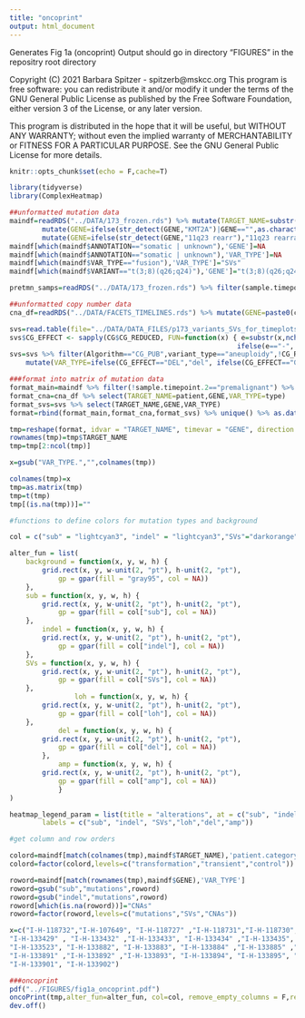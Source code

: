 ```yaml
---
title: "oncoprint"
output: html_document
---
```


 Generates Fig 1a (oncoprint)
     Output should go in directory "FIGURES" in the repositry root directory

 Copyright (C) 2021 Barbara Spitzer - spitzerb@mskcc.org
 This program is free software: you can redistribute it and/or modify 
  it under the terms of the GNU General Public License as published by
  the Free Software Foundation, either version 3 of the License, or 
  any later version.

 This program is distributed in the hope that it will be useful,
  but WITHOUT ANY WARRANTY; without even the implied warranty of
  MERCHANTABILITY or FITNESS FOR A PARTICULAR PURPOSE.  See the
  GNU General Public License for more details.


```r
knitr::opts_chunk$set(echo = F,cache=T)

library(tidyverse)
library(ComplexHeatmap)
```

```r
##unformatted mutation data
maindf=readRDS("../DATA/173_frozen.rds") %>% mutate(TARGET_NAME=substr(TARGET_NAME,1,10)) %>% rowwise %>% 
        mutate(GENE=ifelse(str_detect(GENE,"KMT2A")|GENE=="",as.character(VARIANT),as.character(GENE))) %>% 
        mutate(GENE=ifelse(str_detect(GENE,"11q23 rearr"),"11q23 rearrangement",as.character(GENE))) %>% as.data.frame()
maindf[which(maindf$ANNOTATION=="somatic | unknown"),'GENE']=NA
maindf[which(maindf$ANNOTATION=="somatic | unknown"),'VAR_TYPE']=NA
maindf[which(maindf$VAR_TYPE=="fusion"),'VAR_TYPE']="SVs"
maindf[which(maindf$VARIANT=="t(3;8)(q26;q24)"),'GENE']="t(3;8)(q26;q24)"

pretmn_samps=readRDS("../DATA/173_frozen.rds") %>% filter(sample.timepoint.2=="premalignant") %>% select(TARGET_NAME)

##unformatted copy number data
cna_df=readRDS("../DATA/FACETS_TIMELINES.rds") %>% mutate(GENE=paste0(chrom,arm),patient=paste0("I-H-",patient)) %>% filter(!patient=="I-H-118740",!sample %in% pretmn_samps$TARGET_NAME)

svs=read.table(file="../DATA/DATA_FILES/p173_variants_SVs_for_timeplots_CLEAN.txt",sep="\t",header=T)
svs$CG_EFFECT <- sapply(CG$CG_REDUCED, FUN=function(x) { e=substr(x,nchar(as.character(x)),nchar(as.character(x)))
                                                        ifelse(e=="-", "DEL",ifelse(e=="+","GAIN",NA)) })
svs=svs %>% filter(Algorithm=="CG_PUB",variant_type=="aneuploidy",!CG_REDUCED %in% c("","del(ETV6)","11q23-","del(MLL)"),!PID %in% c("I-H-107652","I-H-118739","I-H-118740"),CLONAL==TRUE,!TARGET_NAME %in% pretmn_samps$TARGET_NAME) %>% 
    mutate(VAR_TYPE=ifelse(CG_EFFECT=="DEL","del", ifelse(CG_EFFECT=="GAIN","amp","")),CG_ARM=paste0(chr,arm)) %>% select(TARGET_NAME=PID,GENE=CG_ARM,VAR_TYPE) %>% unique()
```

```r
###format into matrix of mutation data
format_main=maindf %>% filter(!sample.timepoint.2=="premalignant") %>% select(TARGET_NAME,GENE,VAR_TYPE) %>% unique()
format_cna=cna_df %>% select(TARGET_NAME=patient,GENE,VAR_TYPE=type)
format_svs=svs %>% select(TARGET_NAME,GENE,VAR_TYPE)
format=rbind(format_main,format_cna,format_svs) %>% unique() %>% as.data.frame()

tmp=reshape(format, idvar = "TARGET_NAME", timevar = "GENE", direction = "wide")
rownames(tmp)=tmp$TARGET_NAME
tmp=tmp[2:ncol(tmp)]

x=gsub("VAR_TYPE.","",colnames(tmp))

colnames(tmp)=x
tmp=as.matrix(tmp)
tmp=t(tmp)
tmp[(is.na(tmp))]=""

```

```r
#functions to define colors for mutation types and background

col = c("sub" = "lightcyan3", "indel" = "lightcyan3","SVs"="darkorange","del"="lightsteelblue","amp"="lightsteelblue","loh"="lightsteelblue")

alter_fun = list(
    background = function(x, y, w, h) {
        grid.rect(x, y, w-unit(2, "pt"), h-unit(2, "pt"), 
            gp = gpar(fill = "gray95", col = NA))
    },
    sub = function(x, y, w, h) {
        grid.rect(x, y, w-unit(2, "pt"), h-unit(2, "pt"), 
            gp = gpar(fill = col["sub"], col = NA))
    },
        indel = function(x, y, w, h) {
        grid.rect(x, y, w-unit(2, "pt"), h-unit(2, "pt"), 
            gp = gpar(fill = col["indel"], col = NA))
    },
    SVs = function(x, y, w, h) {
        grid.rect(x, y, w-unit(2, "pt"), h-unit(2, "pt"), 
            gp = gpar(fill = col["SVs"], col = NA))
    },
                loh = function(x, y, w, h) {
        grid.rect(x, y, w-unit(2, "pt"), h-unit(2, "pt"), 
            gp = gpar(fill = col["loh"], col = NA))
    },
            del = function(x, y, w, h) {
        grid.rect(x, y, w-unit(2, "pt"), h-unit(2, "pt"), 
            gp = gpar(fill = col["del"], col = NA))
        },
            amp = function(x, y, w, h) {
        grid.rect(x, y, w-unit(2, "pt"), h-unit(2, "pt"), 
            gp = gpar(fill = col["amp"], col = NA))
            }
)

heatmap_legend_param = list(title = "alterations", at = c("sub", "indel", "SVs","loh","del","amp"), 
        labels = c("sub", "indel", "SVs","loh","del","amp"))
```

```r
#get column and row orders

colord=maindf[match(colnames(tmp),maindf$TARGET_NAME),'patient.category.2']
colord=factor(colord,levels=c("transformation","transient","control"))

roword=maindf[match(rownames(tmp),maindf$GENE),'VAR_TYPE']
roword=gsub("sub","mutations",roword)
roword=gsub("indel","mutations",roword)
roword[which(is.na(roword))]="CNAs"
roword=factor(roword,levels=c("mutations","SVs","CNAs"))
```

```r

x=c("I-H-118732","I-H-107649", "I-H-118727" ,"I-H-118731","I-H-118730","I-H-118741" ,"I-H-118742", "I-H-118729","I-H-118734","I-H-118736","I-H-133430", "I-H-133431","I-H-107650", "I-H-107651" ,"I-H-118725", "I-H-118726" , "I-H-118728", "I-H-118733" ,"I-H-118735", "I-H-118737", "I-H-118738" , "I-H-133427",
"I-H-133429" , "I-H-133432" ,"I-H-133433", "I-H-133434" ,"I-H-133435", "I-H-133436", "I-H-133437", "I-H-133522",
"I-H-133523", "I-H-133882", "I-H-133883", "I-H-133884" ,"I-H-133885" ,"I-H-133886" ,"I-H-133887" ,"I-H-133888" ,"I-H-133889", "I-H-133890",
"I-H-133891" ,"I-H-133892" ,"I-H-133893", "I-H-133894", "I-H-133895", "I-H-133896" ,"I-H-133897", "I-H-133898", "I-H-133899", "I-H-133900",
"I-H-133901", "I-H-133902")

```


```r

###oncoprint
pdf("../FIGURES/fig1a_oncoprint.pdf")
oncoPrint(tmp,alter_fun=alter_fun, col=col, remove_empty_columns = F,remove_empty_rows = T,show_pct = F,row_names_gp = gpar(fontsize = 8),show_column_names = F, row_split=roword, column_order = x, column_split = colord, bottom_annotation = HeatmapAnnotation(group=colord, col = list(group = c("transformation" = "thistle4", "transient" = "olivedrab3", "control" = "lightsalmon"))), row_gap = unit(4, "mm"), column_gap=unit(4, "mm"), top_annotation = NULL,right_annotation = NULL,border=F)
dev.off()

```
